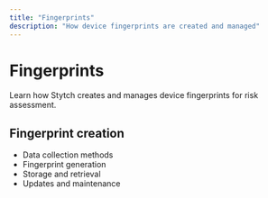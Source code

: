 ```yaml
---
title: "Fingerprints"
description: "How device fingerprints are created and managed"
---
```


# Fingerprints

Learn how Stytch creates and manages device fingerprints for risk assessment.

## Fingerprint creation

- Data collection methods
- Fingerprint generation
- Storage and retrieval
- Updates and maintenance
